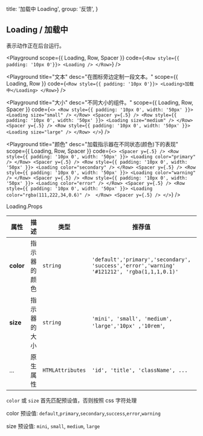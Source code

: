 
  title: '加载中 Loading',
  group: '反馈',
}

## Loading / 加载中

表示动作正在后台运行。

<Playground
  scope={{ Loading, Row, Spacer }}
  code={`
<Row style={{ padding: '10px 0'}}>
  <Loading />
</Row>
`}
/>

<Playground
  title="文本"
  desc="在图标旁边定制一段文本。"
  scope={{ Loading, Row }}
  code={`
<Row style={{ padding: '10px 0'}}>
  <Loading>加载中</Loading>
</Row>
`}
/>

<Playground
  title="大小"
  desc="不同大小的组件。"
  scope={{ Loading, Row, Spacer }}
  code={`
<>
  <Row style={{ padding: '10px 0', width: '50px' }}>
    <Loading size="small" />
  </Row>
  <Spacer y={.5} />
  <Row style={{ padding: '10px 0', width: '50px' }}>
    <Loading size="medium" />
  </Row>
  <Spacer y={.5} />
  <Row style={{ padding: '10px 0', width: '50px' }}>
    <Loading size="large" />
  </Row>
</>
`}
/>

<Playground
  title="颜色"
  desc="加载指示器在不同状态(颜色)下的表现"
  scope={{ Loading, Row, Spacer }}
  code={`
<>
  <Spacer y={.5} />
  <Row style={{ padding: '10px 0', width: '50px' }}>
    <Loading color="primary" />
  </Row>
  <Spacer y={.5} />
  <Row style={{ padding: '10px 0', width: '50px' }}>
    <Loading color="secondary" />
  </Row>
  <Spacer y={.5} />
  <Row style={{ padding: '10px 0', width: '50px' }}>
    <Loading color="warning" />
  </Row>
  <Spacer y={.5} />
  <Row style={{ padding: '10px 0', width: '50px' }}>
    <Loading color="error" />
  </Row>
  <Spacer y={.5} />
  <Row style={{ padding: '10px 0', width: '50px' }}>
    <Loading color="rgba(111,222,34,0.6)" /> 
  </Row>
  <Spacer y={.5} />
</>
`}
/>

<Attributes edit="/pages/zh-cn/components/loading.mdx">
<Attributes.Title>Loading.Props</Attributes.Title>

| 属性      | 描述         | 类型             | 推荐值                                                                                      | 默认      |
| --------- | ------------ | ---------------- | ------------------------------------------------------------------------------------------- | --------- |
| **color** | 指示器的颜色 | `string`         | `'default','primary','secondary', 'success','error','warning' '#121212', 'rgba(1,1,1,0.1)'` | `default` |
| **size**  | 指示器的大小 | `string`         | `'mini', 'small', 'medium', 'large','10px' ,'10rem'`,                                       | `medium`  |
| ...       | 原生属性     | `HTMLAttributes` | `'id', 'title', 'className', ...`                                                           | -         |

`color` 或 `size` 首先匹配预设值，否则按照 css 字符处理

color 预设值: `default`,`primary`,`secondary`,`success`,`error`,`warning`

size 预设值: `mini`, `small`, `medium`, `large`

</Attributes>

